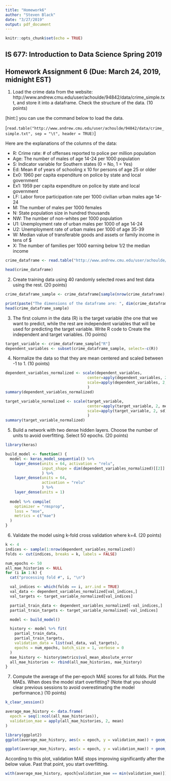 ```yaml
---
title: "Homework6"
author: "Steven Black"
date: "3/27/2019"
output: pdf_document
---
```


```r
knitr::opts_chunk$set(echo = TRUE)
```

## IS 677: Introduction to Data Science Spring 2019 
## Homework Assignment 6  (Due: March 24, 2019, midnight EST) 
 
1.	Load the crime data from the website: 
http://www.andrew.cmu.edu/user/achoulde/94842/data/crime_simple.txt, and store it into a dataframe. Check the structure of the data. (10 points)

[hint:] you can use the command below to load the data. 

[`read.table("http://www.andrew.cmu.edu/user/achoulde/94842/data/crime_simple.txt", sep = "\t", header = TRUE)`]

Here are the explanations of the columns of the data: 

* R: Crime rate: # of offenses reported to police per million population
* Age: The number of males of age 14-24 per 1000 population
* S: Indicator variable for Southern states (0 = No, 1 = Yes)
* Ed: Mean # of years of schooling x 10 for persons of age 25 or older
* Ex0: 1960 per capita expenditure on police by state and local government
* Ex1: 1959 per capita expenditure on police by state and local government
* LF: Labor force participation rate per 1000 civilian urban males age 14-24
* M: The number of males per 1000 females
* N: State population size in hundred thousands
* NW: The number of non-whites per 1000 population
* U1: Unemployment rate of urban males per 1000 of age 14-24
* U2: Unemployment rate of urban males per 1000 of age 35-39
* W: Median value of transferable goods and assets or family income in tens of $
* X: The number of families per 1000 earning below 1/2 the median income

```r
crime_dataframe <- read.table("http://www.andrew.cmu.edu/user/achoulde/94842/data/crime_simple.txt", sep = "\t", header = TRUE)

head(crime_dataframe)
```

2.	Create training data using 40 randomly selected rows and test data using the rest. (20 points)

```r
crime_dataframe_sample <- crime_dataframe[sample(nrow(crime_dataframe), 40), ]

print(paste("The dimensions of the dataframe are: ", dim(crime_dataframe_sample)))
head(crime_dataframe_sample)
```

3.	The first column in the data (R) is the target variable (the one that we want to predict, while the rest are independent variables that will be used for predicting the target variable. Write R code to Create the independent and target variables.  (10 points)
```r
target_variable <- crime_dataframe_sample["R"]
dependent_variables <- subset(crime_dataframe_sample, select=-c(R))
```

4.	Normalize the data so that they are mean centered and scaled between -1 to 1. (10 points)
```r
dependent_variables_normalized <- scale(dependent_variables, 
                                    center=apply(dependent_variables, 2, mean), 
                                    scale=apply(dependent_variables, 2, sd) 
                                    )
summary(dependent_variables_normalized)
```

```r
target_variable_normalized <- scale(target_variable, 
                                    center=apply(target_variable, 2, mean), 
                                    scale=apply(target_variable, 2, sd) 
                                    )
summary(target_variable_normalized)

```

5.	Build a network with two dense hidden layers. Choose the number of units to avoid overfitting. Select 50 epochs. (20 points)
```r
library(keras)

build_model <- function() {
  model <- keras_model_sequential() %>%
    layer_dense(units = 64, activation = "relu",
                input_shape = dim(dependent_variables_normalized)[[2]]
                ) %>%
    layer_dense(units = 64, 
                activation = "relu"
                ) %>%
    layer_dense(units = 1)
  
  model %>% compile(
    optimizer = "rmsprop",
    loss = "mse",
    metrics = c("mae")
  )
}

```

6.	Validate the model using k-fold cross validation where k=4. (20 points)
```r
k <- 4
indices <- sample(1:nrow(dependent_variables_normalized))
folds <- cut(indices, breaks = k, labels = FALSE)

num_epochs <- 50
all_mae_histories <- NULL
for (i in 1:k) {
  cat("processing fold #", i, "\n")

  val_indices <- which(folds == i, arr.ind = TRUE) 
  val_data <- dependent_variables_normalized[val_indices,]
  val_targets <- target_variable_normalized[val_indices]

  partial_train_data <- dependent_variables_normalized[-val_indices,]
  partial_train_targets <- target_variable_normalized[-val_indices]

  model <- build_model()

  history <- model %>% fit(
    partial_train_data, 
    partial_train_targets,
    validation_data = list(val_data, val_targets),
    epochs = num_epochs, batch_size = 1, verbose = 0
  )
  mae_history <- history$metrics$val_mean_absolute_error
  all_mae_histories <- rbind(all_mae_histories, mae_history)
}
```

7.	Compute the average of the per-epoch MAE scores for all folds. Plot the MAEs. When does the model start overfitting? (Note that you should clear previous sessions to avoid overestimating the model performance.) (10 points)
```r
k_clear_session()

average_mae_history <- data.frame(
  epoch = seq(1:ncol(all_mae_histories)),
  validation_mae = apply(all_mae_histories, 2, mean)
)
```

```r
library(ggplot2)
ggplot(average_mae_history, aes(x = epoch, y = validation_mae)) + geom_line()
```
```r
ggplot(average_mae_history, aes(x = epoch, y = validation_mae)) + geom_smooth()
```

According to this plot, validation MAE stops improving significantly after the below value. Past that point, you start overfitting.

```r
with(average_mae_history, epoch[validation_mae == min(validation_mae)])
```


